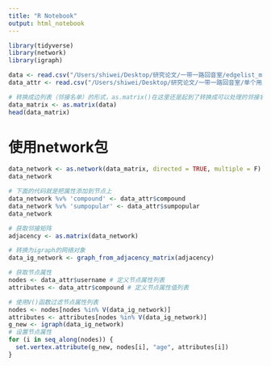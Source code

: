 ```yaml
---
title: "R Notebook"
output: html_notebook
---
```


```r
library(tidyverse)
library(network)
library(igraph)
```

```r
data <- read.csv("/Users/shiwei/Desktop/研究论文/一带一路回音室/edgelist_matrix_副本.csv")
data_attr <- read.csv("/Users/shiwei/Desktop/研究论文/一带一路回音室/单个用户情感及流行度得分.csv")
```


```r
# 转换成边列表（邻接名单）的形式，as.matrix()在这里还是起到了转换成可以处理的邻接名单形式
data_matrix <- as.matrix(data)
head(data_matrix)
```

# 使用network包
```r
data_network <- as.network(data_matrix, directed = TRUE, multiple = F) # 转换成网络时，保留边的权重：multiple = TRUE
data_network
```


```r
# 下面的代码就是把属性添加到节点上
data_network %v% 'compound' <- data_attr$compound
data_network %v% 'sumpopular' <- data_attr$sumpopular
data_network
```


```r
# 获取邻接矩阵
adjacency <- as.matrix(data_network)

# 转换为igraph的网络对象
data_ig_network <- graph_from_adjacency_matrix(adjacency)
```



```r
# 获取节点属性
nodes <- data_attr$username # 定义节点属性列表
attributes <- data_attr$compound # 定义节点属性值列表

# 使用V()函数过滤节点属性列表
nodes <- nodes[nodes %in% V(data_ig_network)]
attributes <- attributes[nodes %in% V(data_ig_network)]
g_new <- igraph(data_ig_network)
# 设置节点属性
for (i in seq_along(nodes)) {
  set.vertex.attribute(g_new, nodes[i], "age", attributes[i])
}
```

```r

```


```r
```


```r
```


```r
```


```r
```


```r
```

